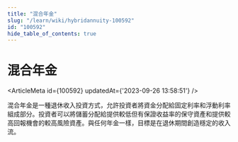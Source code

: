 ```yaml
---
title: "混合年金"
slug: "/learn/wiki/hybridannuity-100592"
id: "100592"
hide_table_of_contents: true
---
```



# 混合年金

<ArticleMeta id={100592} updatedAt={'2023-09-26 13:58:51'} />
<div className='border-solid border-b border-t-0 my-4 border-[var(--ifm-color-gray-300)]' />

混合年金是一種退休收入投資方式，允許投資者將資金分配給固定利率和浮動利率組成部分。投資者可以將儲蓄分配給提供較低但有保證收益率的保守資產和提供較高回報機會的較高風險資產。與任何年金一樣，目標是在退休期間創造穩定的收入流。

